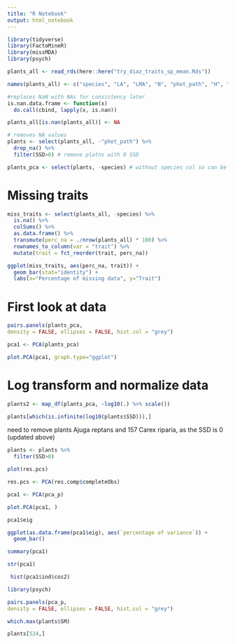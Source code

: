 ```yaml
---
title: "R Notebook"
output: html_notebook
---
```


```r
library(tidyverse)
library(FactoMineR)
library(missMDA)
library(psych)
```

```r
plants_all <- read_rds(here::here("try_diaz_traits_sp_mean.Rds"))

names(plants_all) <- c("species", "LA", "LMA", "N", "phot_path", "H", "SM", "SSD")

#replaces NaN with NAs for consistency later
is.nan.data.frame <- function(x)
  do.call(cbind, lapply(x, is.nan))

plants_all[is.nan(plants_all)] <- NA

# removes NA values
plants <- select(plants_all, -"phot_path") %>% 
  drop_na() %>% 
  filter(SSD>0) # remove platns with 0 SSD

plants_pca <- select(plants, -species) # without species col so can be used in PCA directly
```


# Missing traits
```r
miss_traits <- select(plants_all, -species) %>% 
  is.na() %>% 
  colSums() %>% 
  as.data.frame() %>%
  transmute(perc_na = ./nrow(plants_all) * 100) %>% 
  rownames_to_column(var = "trait") %>% 
  mutate(trait = fct_reorder(trait, perc_na))
```
```r
ggplot(miss_traits, aes(perc_na, trait)) +
  geom_bar(stat="identity") +
  labs(x="Percentage of missing data", y="Trait")
```
# First look at data

```r
pairs.panels(plants_pca,
density = FALSE, ellipses = FALSE, hist.col = "grey")
```

```r
pca1 <- PCA(plants_pca)
```


```r
plot.PCA(pca1, graph.type="ggplot")
```


# Log transform and normalize data


```r
plants2 <- map_df(plants_pca, ~log10(.) %>% scale())
```

```r
plants[which(is.infinite(log10(plants$SSD))),]
```

need to remove plants Ajuga reptans and 157 Carex riparia, as the SSD is 0 (updated above)


```r
plants <- plants %>% 
  filter(SSD>0)
```


```r
plot(res.pcs)
```


```r
res.pcs <- PCA(res.comp$completeObs)
```


```r
pca1 <- PCA(pca_p)
```

```r
plot.PCA(pca1, )
```



```r
pca1$eig
```

```r
ggplot(as.data.frame(pca1$eig), aes(`percentage of variance`)) +
  geom_bar()
```

```r
summary(pca1)
```
```r
str(pca1)
```

```r
 hist(pca1$ind$cos2)
```

```r
library(psych)

pairs.panels(pca_p,
density = FALSE, ellipses = FALSE, hist.col = "grey")
```
```r
which.max(plants$SM)
```

```r
plants[524,]
```


